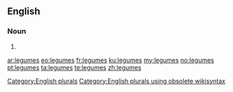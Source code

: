 ==English==

===Noun===
{{head|en}}

# {{plural of|legume}}

[[Category:English plurals]][[Category:English plurals using obsolete wikisyntax]]

[[ar:legumes]]
[[eo:legumes]]
[[fr:legumes]]
[[ku:legumes]]
[[my:legumes]]
[[no:legumes]]
[[pt:legumes]]
[[ta:legumes]]
[[te:legumes]]
[[zh:legumes]]